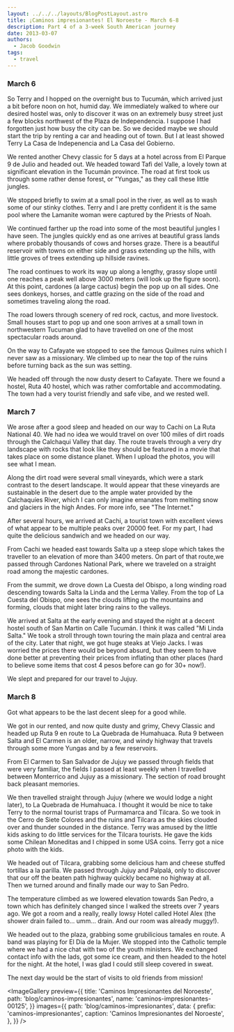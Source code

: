 ```yaml
---
layout: ../../../layouts/BlogPostLayout.astro
title: ¡Caminos impresionantes! El Noroeste - March 6-8
description: Part 4 of a 3-week South American journey
date: 2013-03-07
authors:
  - Jacob Goodwin
tags:
  - travel
---
```



### March 6

So Terry and I hopped on the overnight bus to Tucumán, which arrived just a bit before noon on hot, humid day. We immediately walked to where our desired hostel was, only to discover it was on an extremely busy street just a few blocks northwest of the Plaza de Independencia. I suppose I had forgotten just how busy the city can be. So we decided maybe we should start the trip by renting a car and heading out of town. But I at least showed Terry La Casa de Indepenencia and La Casa del Gobierno.

We rented another Chevy classic for 5 days at a hotel across from El Parque 9 de Julio and headed out. We headed toward Tafi del Valle, a lovely town at significant elevation in the Tucumán province. The road at first took us through some rather dense forest, or "Yungas," as they call these little jungles.

We stopped briefly to swim at a small pool in the river, as well as to wash some of our stinky clothes. Terry and I are pretty confident it is the same pool where the Lamanite woman were captured by the Priests of Noah.

We continued farther up the road into some of the most beautiful jungles I have seen. The jungles quickly end as one arrives at beautiful grass lands where probably thousands of cows and horses graze. There is a beautiful reservoir with towns on either side and grass extending up the hills, with little groves of trees extending up hillside ravines.

The road continues to work its way up along a lengthy, grassy slope until one reaches a peak well above 3000 meters (will look up the figure soon). At this point, cardones (a large cactus) begin the pop up on all sides. One sees donkeys, horses, and cattle grazing on the side of the road and sometimes traveling along the road.

The road lowers through scenery of red rock, cactus, and more livestock. Small houses start to pop up and one soon arrives at a small town in northwestern Tucuman glad to have travelled on one of the most spectacular roads around.

On the way to Cafayate we stopped to see the famous Quilmes ruins which I never saw as a missionary. We climbed up to near the top of the ruins before turning back as the sun was setting.

We headed off through the now dusty desert to Cafayate. There we found a hostel, Ruta 40 hostel, which was rather comfortable and accommodating. The town had a very tourist friendly and safe vibe, and we rested well.

### March 7

We arose after a good sleep and headed on our way to Cachi on La Ruta National 40. We had no idea we would travel on over 100 miles of dirt roads through the Calchaqui Valley that day. The route travels through a very dry landscape with rocks that look like they should be featured in a movie that takes place on some distance planet. When I upload the photos, you will see what I mean.

Along the dirt road were several small vineyards, which were a stark contrast to the desert landscape. It would appear that these vineyards are sustainable in the desert due to the ample water provided by the Calchaquíes River, which I can only imagine emanates from melting snow and glaciers in the high Andes. For more info, see "The Internet."

After several hours, we arrived at Cachi, a tourist town with excellent views of what appear to be multiple peaks over 20000 feet. For my part, I had quite the delicious sandwich and we headed on our way.

From Cachi we headed east towards Salta up a steep slope which takes the traveller to an elevation of more than 3400 meters. On part of that route,we passed through Cardones National Park, where we traveled on a straight road among the majestic cardones.

From the summit, we drove down La Cuesta del Obispo, a long winding road descending towards Salta la Linda and the Lerma Valley. From the top of La Cuesta del Obispo, one sees the clouds lifting up the mountains and forming, clouds that might later bring rains to the valleys.

We arrived at Salta at the early evening and stayed the night at a decent hostel south of San Martin on Calle Tucumán. I think it was called "Mi Linda Salta." We took a stroll through town touring the main plaza and central area of the city. Later that night, we got huge steaks at Viejo Jacks. I was worried the prices there would be beyond absurd, but they seem to have done better at preventing their prices from inflating than other places (hard to believe some items that cost 4 pesos before can go for 30+ now!).

We slept and prepared for our travel to Jujuy.

### March 8

Got what appears to be the last decent sleep for a good while.

We got in our rented, and now quite dusty and grimy, Chevy Classic and headed up Ruta 9 en route to La Quebrada de Humahuaca. Ruta 9 between Salta and El Carmen is an older, narrow, and windy highway that travels through some more Yungas and by a few reservoirs.

From El Carmen to San Salvador de Jujuy we passed through fields that were very familiar, the fields I passed at least weekly when I travelled between Monterrico and Jujuy as a missionary. The section of road brought back pleasant memories.

We then travelled straight through Jujuy (where we would lodge a night later), to La Quebrada de Humahuaca. I thought it would be nice to take Terry to the normal tourist traps of Purmamarca and Tilcara. So we took in the Cerro de Siete Colores and the ruins and Tilcara as the skies clouded over and thunder sounded in the distance. Terry was amused by the little kids asking to do little services for the Tilcara tourists. He gave the kids some Chilean Moneditas and I chipped in some USA coins. Terry got a nice photo with the kids.

We headed out of Tilcara, grabbing some delicious ham and cheese stuffed tortillas a la parilla. We passed through Jujuy and Palpalá, only to discover that our off the beaten path highway quickly became no highway at all. Then we turned around and finally made our way to San Pedro.

The temperature climbed as we lowered elevation towards San Pedro, a town which has definitely changed since I walked the streets over 7 years ago. We got a room and a really, really lowsy Hotel called Hotel Alex (the shower drain failed to... umm... drain. And our room was already muggy!).

We headed out to the plaza, grabbing some grubilicious tamales en route. A band was playing for El Día de la Mujer. We stopped into the Catholic temple where we had a nice chat with two of the youth ministers. We exchanged contact info with the lads, got some ice cream, and then headed to the hotel for the night. At the hotel, I was glad I could still sleep covered in sweat.

The next day would be the start of visits to old friends from mission!

<ImageGallery
  preview={{
    title: 'Caminos Impresionantes del Noroeste',
    path: 'blog/caminos-impresionantes',
    name: 'caminos-impresionantes-00125',
  }}
  images={{
    path: 'blog/caminos-impresionantes',
    data: {
      prefix: 'caminos-impresionantes',
      caption: 'Caminos Impresionantes del Noroeste',
    },
  }}
/>
